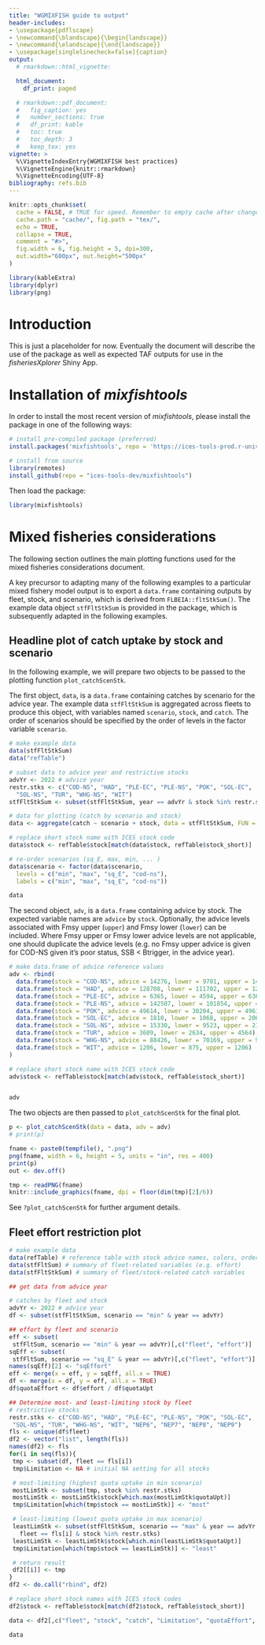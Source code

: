```yaml
---
title: "WGMIXFISH guide to output"
header-includes:
- \usepackage{pdflscape}
- \newcommand{\blandscape}{\begin{landscape}}
- \newcommand{\elandscape}{\end{landscape}}
- \usepackage[singlelinecheck=false]{caption}
output:
  # rmarkdown::html_vignette:

  html_document:
    df_print: paged

  # rmarkdown::pdf_document:
  #   fig_caption: yes
  #   number_sections: true
  #   df_print: kable
  #   toc: true
  #   toc_depth: 3
  #   keep_tex: yes
vignette: >
  %\VignetteIndexEntry{WGMIXFISH best practices}
  %\VignetteEngine{knitr::rmarkdown}
  %\VignetteEncoding{UTF-8}
bibliography: refs.bib
---
```


```r
knitr::opts_chunk$set(
  cache = FALSE, # TRUE for speed. Remember to empty cache after changes to cached R code sections
  cache.path = "cache/", fig.path = "tex/",
  echo = TRUE, 
  collapse = TRUE,
  comment = "#>",
  fig.width = 6, fig.height = 5, dpi=300, 
  out.width="600px", out.height="500px"
)

library(kableExtra)
library(dplyr)
library(png)
```

# Introduction

This is just a placeholder for now. Eventually the document will describe the use of the package as well as expected TAF outputs for use in the *fisheriesXplorer* Shiny App.

# Installation of *mixfishtools*

In order to install the most recent version of *mixfishtools*, please install the package in one of the following ways:

```r
# install pre-compiled package (preferred)
install.packages('mixfishtools', repo = 'https://ices-tools-prod.r-universe.dev')

# install from source
library(remotes)
install_github(repo = "ices-tools-dev/mixfishtools")
```

Then load the package:

```r
library(mixfishtools)
```

# Mixed fisheries considerations

The following section outlines the main plotting functions used for the mixed fisheries considerations document.

A key precursor to adapting many of the following examples to a particular mixed fishery model output is to export a `data.frame` containing outputs by fleet, stock, and scenario, which is derived from `FLBEIA::fltStkSum()`. The example data object `stfFltStkSum` is provided in the package, which is subsequently adapted in the following examples.

## Headline plot of catch uptake by stock and scenario

In the following example, we will prepare two objects to be passed to the plotting function `plot_catchScenStk`. 

The first object, `data`, is a `data.frame` containing catches by scenario for the advice year. The example data `stfFltStkSum` is aggregated across fleets to produce this object, with variables named `scenario`, `stock`, and `catch`. The order of scenarios should be specified by the order of levels in the factor variable `scenario`. 


```r
# make example data
data(stfFltStkSum)
data("refTable")

# subset data to advice year and restrictive stocks
advYr <- 2022 # advice year
restr.stks <- c("COD-NS", "HAD", "PLE-EC", "PLE-NS", "POK", "SOL-EC",
  "SOL-NS", "TUR", "WHG-NS", "WIT")
stfFltStkSum <- subset(stfFltStkSum, year == advYr & stock %in% restr.stks)

# data for plotting (catch by scenario and stock)
data <- aggregate(catch ~ scenario + stock, data = stfFltStkSum, FUN = sum)

# replace short stock name with ICES stock code
data$stock <- refTable$stock[match(data$stock, refTable$stock_short)]

# re-order scenarios (sq_E, max, min, ... )
data$scenario <- factor(data$scenario,
  levels = c("min", "max", "sq_E", "cod-ns"),
  labels = c("min", "max", "sq_E", "cod-ns"))

data
```





The second object, `adv`, is a `data.frame` containing advice by stock. The expected variable names are `advice` by `stock`. Optionally, the advice levels associated with Fmsy upper (`upper`) and Fmsy lower (`lower`) can be included. Where Fmsy upper or Fmsy lower advice levels are not applicable, one should duplicate the advice levels (e.g. no Fmsy upper advice is given for COD-NS given it's poor status, SSB < Btrigger, in the advice year).

```r
# make data.frame of advice reference values 
adv <- rbind(
  data.frame(stock = "COD-NS", advice = 14276, lower = 9701, upper = 14276),
  data.frame(stock = "HAD", advice = 128708, lower = 111702, upper = 128708),
  data.frame(stock = "PLE-EC", advice = 6365, lower = 4594, upper = 6365),
  data.frame(stock = "PLE-NS", advice = 142507, lower = 101854, upper = 195622),
  data.frame(stock = "POK", advice = 49614, lower = 30204, upper = 49614),
  data.frame(stock = "SOL-EC", advice = 1810, lower = 1068, upper = 2069),
  data.frame(stock = "SOL-NS", advice = 15330, lower = 9523, upper = 21805),
  data.frame(stock = "TUR", advice = 3609, lower = 2634, upper = 4564),
  data.frame(stock = "WHG-NS", advice = 88426, lower = 70169, upper = 91703),
  data.frame(stock = "WIT", advice = 1206, lower = 875, upper = 1206)
)

# replace short stock name with ICES stock code
adv$stock <- refTable$stock[match(adv$stock, refTable$stock_short)]


adv
```


The two objects are then passed to `plot_catchScenStk` for the final plot.

```r
p <- plot_catchScenStk(data = data, adv = adv)
# print(p)

fname <- paste0(tempfile(), ".png")
png(fname, width = 6, height = 5, units = "in", res = 400)
print(p)
out <- dev.off()

tmp <- readPNG(fname)
knitr::include_graphics(fname, dpi = floor(dim(tmp)[2]/6))
```



See `?plot_catchScenStk` for further argument details.



## Fleet effort restriction plot


```r
# make example data
data(refTable) # reference table with stock advice names, colors, order, etc.
data(stfFltSum) # summary of fleet-related variables (e.g. effort)
data(stfFltStkSum) # summary of fleet/stock-related catch variables

## get data from advice year

# catches by fleet and stock
advYr <- 2022 # advice year
df <- subset(stfFltStkSum, scenario == "min" & year == advYr)

## effort by fleet and scenario
eff <- subset(
 stfFltSum, scenario == "min" & year == advYr)[,c("fleet", "effort")]
sqEff <- subset(
 stfFltSum, scenario == "sq_E" & year == advYr)[,c("fleet", "effort")]
names(sqEff)[2] <- "sqEffort"
eff <- merge(x = eff, y = sqEff, all.x = TRUE)
df <- merge(x = df, y = eff, all.x = TRUE)
df$quotaEffort <- df$effort / df$quotaUpt

## Determine most- and least-limiting stock by fleet
# restrictive stocks
restr.stks <- c("COD-NS", "HAD", "PLE-EC", "PLE-NS", "POK", "SOL-EC",
 "SOL-NS", "TUR", "WHG-NS", "WIT", "NEP6", "NEP7", "NEP8", "NEP9")
fls <- unique(df$fleet)
df2 <- vector("list", length(fls))
names(df2) <- fls
for(i in seq(fls)){
 tmp <- subset(df, fleet == fls[i])
 tmp$Limitation <- NA # initial NA setting for all stocks

 # most-limiting (highest quota uptake in min scenario)
 mostLimStk <- subset(tmp, stock %in% restr.stks)
 mostLimStk <- mostLimStk$stock[which.max(mostLimStk$quotaUpt)]
 tmp$Limitation[which(tmp$stock == mostLimStk)] <- "most"

 # least-limiting (lowest quota uptake in max scenario)
 leastLimStk <- subset(stfFltStkSum, scenario == "max" & year == advYr &
   fleet == fls[i] & stock %in% restr.stks)
 leastLimStk <- leastLimStk$stock[which.min(leastLimStk$quotaUpt)]
 tmp$Limitation[which(tmp$stock == leastLimStk)] <- "least"

 # return result
 df2[[i]] <- tmp
}
df2 <- do.call("rbind", df2)

# replace short stock names with ICES stock codes
df2$stock <- refTable$stock[match(df2$stock, refTable$stock_short)]

data <- df2[,c("fleet", "stock", "catch", "Limitation", "quotaEffort", "sqEffort")]
```

```r
data
```
